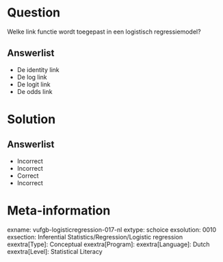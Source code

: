 Question
========

Welke link functie wordt toegepast in een logistisch regressiemodel?
  
Answerlist
----------
* De identity link
* De log link
* De logit link
* De odds link


Solution
========

Answerlist
----------
* Incorrect
* Incorrect
* Correct
* Incorrect

Meta-information
================
exname: vufgb-logisticregression-017-nl
extype: schoice
exsolution: 0010
exsection: Inferential Statistics/Regression/Logistic regression
exextra[Type]: Conceptual
exextra[Program]: 
exextra[Language]: Dutch
exextra[Level]: Statistical Literacy
